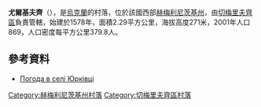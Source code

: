 {{coord|49|1|40|N|26|20|28|E|scale:100000|display=title}}

'''尤爾基夫齊'''（{{lang-uk|Юрківці}}），是[[烏克蘭|烏克蘭]]的村落，位於該國西部[[赫梅利尼茨基州|赫梅利尼茨基州]]，由[[切梅里夫齊區|切梅里夫齊區]]負責管轄，始建於1578年，面積2.29平方公里，海拔高度271米，2001年人口869，人口密度每平方公里379.8人。

==參考資料==
* [http://weather.in.ua/ua/hmel'nickaja/29366 Погода в селі Юрківці] {{Wayback|url=http://weather.in.ua/ua/hmel'nickaja/29366 |date=20111220165739 }}

{{DEFAULTSORT:Юрківці}}
[[Category:赫梅利尼茨基州村落|Category:赫梅利尼茨基州村落]]
[[Category:切梅里夫齊區村落|Category:切梅里夫齊區村落]]


{{Khmelnytskyi-geo-stub}}